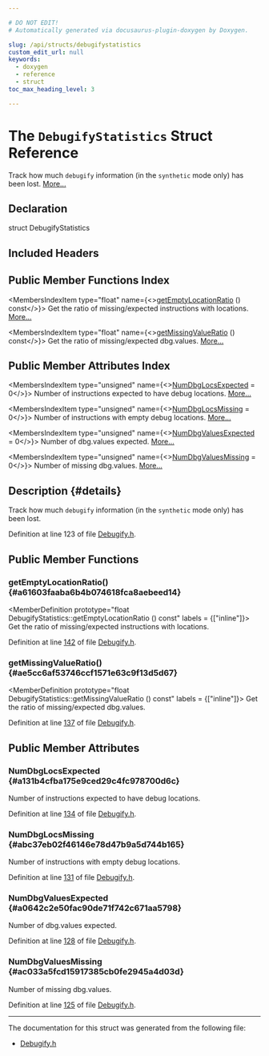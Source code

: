 ```yaml
---

# DO NOT EDIT!
# Automatically generated via docusaurus-plugin-doxygen by Doxygen.

slug: /api/structs/debugifystatistics
custom_edit_url: null
keywords:
  - doxygen
  - reference
  - struct
toc_max_heading_level: 3

---
```





# The `DebugifyStatistics` Struct Reference

<DoxygenPage pluginConfig={pluginConfig}>

Track how much <code>debugify</code> information (in the <code>synthetic</code> mode only) has been lost. <a href="#details">More...</a>

## Declaration

<CodeBlock>struct DebugifyStatistics</CodeBlock>

## Included Headers

<IncludesList>
<IncludesListItem
  filePath="llvm/Transforms/Utils/Debugify.h"
  permalink="/docs/api/files/include/include/llvm/include/llvm/transforms/include/llvm/transforms/utils/debugify-h"
  isLocal="true" />
</IncludesList>

## Public Member Functions Index

<MembersIndex>

<MembersIndexItem
  type="float"
  name={<><a href="#a61603faaba6b4b074618fca8aebeed14">getEmptyLocationRatio</a> () const</>}>
Get the ratio of missing/expected instructions with locations. <a href="#a61603faaba6b4b074618fca8aebeed14">More...</a>
</MembersIndexItem>

<MembersIndexItem
  type="float"
  name={<><a href="#ae5cc6af53746ccf1571e63c9f13d5d67">getMissingValueRatio</a> () const</>}>
Get the ratio of missing/expected dbg.values. <a href="#ae5cc6af53746ccf1571e63c9f13d5d67">More...</a>
</MembersIndexItem>

</MembersIndex>

## Public Member Attributes Index

<MembersIndex>

<MembersIndexItem
  type="unsigned"
  name={<><a href="#a131b4cfba175e9ced29c4fc978700d6c">NumDbgLocsExpected</a> = 0</>}>
Number of instructions expected to have debug locations. <a href="#a131b4cfba175e9ced29c4fc978700d6c">More...</a>
</MembersIndexItem>

<MembersIndexItem
  type="unsigned"
  name={<><a href="#abc37eb02f46146e78d47b9a5d744b165">NumDbgLocsMissing</a> = 0</>}>
Number of instructions with empty debug locations. <a href="#abc37eb02f46146e78d47b9a5d744b165">More...</a>
</MembersIndexItem>

<MembersIndexItem
  type="unsigned"
  name={<><a href="#a0642c2e50fac90de71f742c671aa5798">NumDbgValuesExpected</a> = 0</>}>
Number of dbg.values expected. <a href="#a0642c2e50fac90de71f742c671aa5798">More...</a>
</MembersIndexItem>

<MembersIndexItem
  type="unsigned"
  name={<><a href="#ac033a5fcd15917385cb0fe2945a4d03d">NumDbgValuesMissing</a> = 0</>}>
Number of missing dbg.values. <a href="#ac033a5fcd15917385cb0fe2945a4d03d">More...</a>
</MembersIndexItem>

</MembersIndex>

## Description {#details}

Track how much <code>debugify</code> information (in the <code>synthetic</code> mode only) has been lost.

Definition at line 123 of file <a href="/docs/api/files/include/include/llvm/include/llvm/transforms/include/llvm/transforms/utils/debugify-h">Debugify.h</a>.

<SectionDefinition>

## Public Member Functions

### getEmptyLocationRatio() {#a61603faaba6b4b074618fca8aebeed14}

<MemberDefinition
  prototype="float DebugifyStatistics::getEmptyLocationRatio () const"
  labels = {["inline"]}>
Get the ratio of missing/expected instructions with locations.

Definition at line <a href="/docs/api/files/include/include/llvm/include/llvm/transforms/include/llvm/transforms/utils/debugify-h/#l00142">142</a> of file <a href="/docs/api/files/include/include/llvm/include/llvm/transforms/include/llvm/transforms/utils/debugify-h">Debugify.h</a>.
</MemberDefinition>

### getMissingValueRatio() {#ae5cc6af53746ccf1571e63c9f13d5d67}

<MemberDefinition
  prototype="float DebugifyStatistics::getMissingValueRatio () const"
  labels = {["inline"]}>
Get the ratio of missing/expected dbg.values.

Definition at line <a href="/docs/api/files/include/include/llvm/include/llvm/transforms/include/llvm/transforms/utils/debugify-h/#l00137">137</a> of file <a href="/docs/api/files/include/include/llvm/include/llvm/transforms/include/llvm/transforms/utils/debugify-h">Debugify.h</a>.
</MemberDefinition>

</SectionDefinition>

<SectionDefinition>

## Public Member Attributes

### NumDbgLocsExpected {#a131b4cfba175e9ced29c4fc978700d6c}

<MemberDefinition
  prototype="unsigned DebugifyStatistics::NumDbgLocsExpected = 0">
Number of instructions expected to have debug locations.

Definition at line <a href="/docs/api/files/include/include/llvm/include/llvm/transforms/include/llvm/transforms/utils/debugify-h/#l00134">134</a> of file <a href="/docs/api/files/include/include/llvm/include/llvm/transforms/include/llvm/transforms/utils/debugify-h">Debugify.h</a>.
</MemberDefinition>

### NumDbgLocsMissing {#abc37eb02f46146e78d47b9a5d744b165}

<MemberDefinition
  prototype="unsigned DebugifyStatistics::NumDbgLocsMissing = 0">
Number of instructions with empty debug locations.

Definition at line <a href="/docs/api/files/include/include/llvm/include/llvm/transforms/include/llvm/transforms/utils/debugify-h/#l00131">131</a> of file <a href="/docs/api/files/include/include/llvm/include/llvm/transforms/include/llvm/transforms/utils/debugify-h">Debugify.h</a>.
</MemberDefinition>

### NumDbgValuesExpected {#a0642c2e50fac90de71f742c671aa5798}

<MemberDefinition
  prototype="unsigned DebugifyStatistics::NumDbgValuesExpected = 0">
Number of dbg.values expected.

Definition at line <a href="/docs/api/files/include/include/llvm/include/llvm/transforms/include/llvm/transforms/utils/debugify-h/#l00128">128</a> of file <a href="/docs/api/files/include/include/llvm/include/llvm/transforms/include/llvm/transforms/utils/debugify-h">Debugify.h</a>.
</MemberDefinition>

### NumDbgValuesMissing {#ac033a5fcd15917385cb0fe2945a4d03d}

<MemberDefinition
  prototype="unsigned DebugifyStatistics::NumDbgValuesMissing = 0">
Number of missing dbg.values.

Definition at line <a href="/docs/api/files/include/include/llvm/include/llvm/transforms/include/llvm/transforms/utils/debugify-h/#l00125">125</a> of file <a href="/docs/api/files/include/include/llvm/include/llvm/transforms/include/llvm/transforms/utils/debugify-h">Debugify.h</a>.
</MemberDefinition>

</SectionDefinition>

<hr/>

The documentation for this struct was generated from the following file:

<ul>
<li><a href="/docs/api/files/include/include/llvm/include/llvm/transforms/include/llvm/transforms/utils/debugify-h">Debugify.h</a></li>
</ul>

</DoxygenPage>

